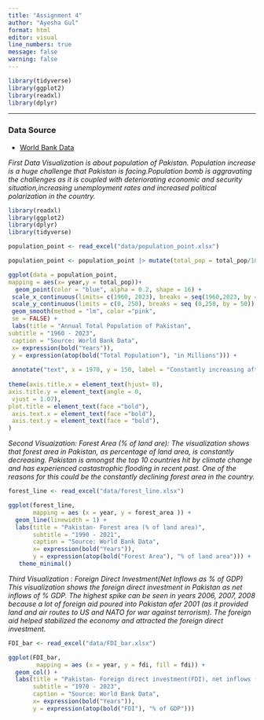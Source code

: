```yaml
---
title: "Assignment 4"
author: "Ayesha Gul"
format: html
editor: visual
line_numbers: true
message: false 
warning: false
---
```


```r
library(tidyverse)
library(ggplot2)
library(readxl)
library(dplyr)

```

------------------------------------------------------------------------

### Data Source

-   [World Bank Data](https://data.worldbank.org/country/pakistan)

*First Data Visualization is about population of Pakistan. Population increase is a huge challenge that Pakistan is facing.Population bomb is aggravating the challenges as it is coupled with deteriorating economic and security situation,increasing unemployment rates and increased political polarization in the country.*

```r
library(readxl)
library(ggplot2)
library(dplyr)
library(tidyverse)

population_point <- read_excel("data/population_point.xlsx") 

population_point <- population_point |> mutate(total_pop = total_pop/1000000)

ggplot(data = population_point,
mapping = aes(x= year,y = total_pop))+
  geom_point(color = "blue", alpha = 0.2, shape = 16) +
 scale_x_continuous(limits= c(1960, 2023), breaks = seq(1960,2023, by = 10)) +
 scale_y_continuous(limits = c(0, 250), breaks = seq (0,250, by = 50)) +
 geom_smooth(method = "lm", color ="pink",
 se = FALSE) +
 labs(title = "Annual Total Population of Pakistan",
subtitle = "1960 - 2023",
 caption = "Source: World Bank Data",
 x= expression(bold("Years")),
 y = expression(atop(bold("Total Population"), "in Millions"))) +
  
 annotate("text", x = 1970, y = 150, label = "Constantly increasing after 1970", hjust = -0.01, vjust = -0.1, )+
  
theme(axis.title.x = element_text(hjust= 0),
axis.title.y = element_text(angle = 0,
 vjust = 1.07),
plot.title = element_text(face ="bold"),
 axis.text.x = element_text(face ="bold"),
 axis.text.y = element_text(face = "bold"),
)
```
*Second Visuaization: Forest Area (% of land are):* *The visualization shows that forest area in Pakistan, as percentage of land area, is constantly decreasing. Pakistan is amongst the top 10 countries hit by climate change and has experienced castastrophic flooding in recent past. One of the reasons for this could be the constantly declining forest area in the country.*

```r

forest_line <- read_excel("data/forest_line.xlsx")

ggplot(forest_line, 
       mapping = aes (x = year, y = forest_area )) +
  geom_line(linewidth = 1) +
  labs(title = "Pakistan- Forest area (% of land area)",
       subtitle = "1990 - 2021",
       caption = "Source: World Bank Data",
       x= expression(bold("Years")),
       y = expression(atop(bold("Forest Area"), "% of land area"))) +
   theme_minimal()


```
*Third Visualization : Foreign Direct Investment(Net Inflows as % of GDP)* *This visualization shows the foreign direct investment in Pakistan as net inflows of % GDP. The highest spike can be seen in years 2006, 2007, 2008 because a lot of foreign aid poured into Pakistan afer 2001 (as it provided land and air routes to US and NATO for war against terrorism). The foreign aid helped stabilized the economy and attracted the foreign direct investment.*

```r
FDI_bar <- read_excel("data/FDI_bar.xlsx")

ggplot(FDI_bar, 
        mapping = aes (x = year, y = fdi, fill = fdi)) +
  geom_col() +
  labs(title = "Pakistan- Foreign direct investment(FDI), net inflows (% of GDP)",
       subtitle = "1970 - 2023",
       caption = "Source: World Bank Data",
       x= expression(bold("Years")),
       y = expression(atop(bold("FDI"), "% of GDP")))


```
